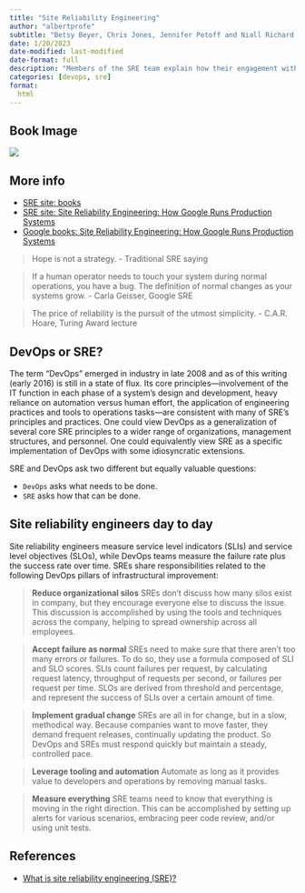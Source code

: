 ```yaml
---
title: "Site Reliability Engineering"
author: "albertprofe"
subtitle: "Betsy Beyer, Chris Jones, Jennifer Petoff and Niall Richard Murphy, 2016, How Google runs production systems"
date: 1/20/2023
date-modified: last-modified
date-format: full
description: "Members of the SRE team explain how their engagement with the entire software lifecycle has enabled Google to build, deploy, monitor, and maintain some of the largest software systems in the world."
categories: [devops, sre]
format:
  html
---
```


## Book Image

![](/books/sre.jpg)

## More info

- [SRE site: books](https://sre.google/books/){.external}
- [SRE site: Site Reliability Engineering: How Google Runs Production Systems](https://sre.google/sre-book/table-of-contents/){.external}
- [Google books: Site Reliability Engineering: How Google Runs Production Systems](https://books.google.es/books?id=81UrjwEACAAJ&redir_esc=y){.external}

> Hope is not a strategy. - Traditional SRE saying

> If a human operator needs to touch your system during normal operations, you have a bug. The definition of normal changes as your systems grow. - Carla Geisser, Google SRE

> The price of reliability is the pursuit of the utmost simplicity. - C.A.R. Hoare, Turing Award lecture

## DevOps or SRE?

The term “DevOps” emerged in industry in late 2008 and as of this writing (early 2016) is still in a state of flux. Its core principles—involvement of the IT function in each phase of a system’s design and development, heavy reliance on automation versus human effort, the application of engineering practices and tools to operations tasks—are consistent with many of SRE’s principles and practices. One could view DevOps as a generalization of several core SRE principles to a wider range of organizations, management structures, and personnel. One could equivalently view SRE as a specific implementation of DevOps with some idiosyncratic extensions.

SRE and DevOps ask two different but equally valuable questions:

- ``DevOps`` asks what needs to be done.
- ``SRE`` asks how that can be done.

## Site reliability engineers day to day

Site reliability engineers measure service level indicators (SLIs) and service level objectives (SLOs), while DevOps teams measure the failure rate plus the success rate over time. SREs share responsibilities related to the following DevOps pillars of infrastructural improvement:

> **Reduce organizational silos**
SREs don't discuss how many silos exist in company, but they encourage everyone else to discuss the issue. This discussion is accomplished by using the tools and techniques across the company, helping to spread ownership across all employees.

> **Accept failure as normal**
SREs need to make sure that there aren’t too many errors or failures. To do so, they use a formula composed of SLI and SLO scores. SLIs count failures per request, by calculating request latency, throughput of requests per second, or failures per request per time. SLOs are derived from threshold and percentage, and represent the success of SLIs over a certain amount of time.

> **Implement gradual change**
SREs are all in for change, but in a slow, methodical way. Because companies want to move faster, they demand frequent releases, continually updating the product. So DevOps and SREs must respond quickly but maintain a steady, controlled pace.

> **Leverage tooling and automation**
Automate as long as it provides value to developers and operations by removing manual tasks.

> **Measure everything**
SRE teams need to know that everything is moving in the right direction. This can be accomplished by setting up alerts for various scenarios, embracing peer code review, and/or using unit tests.

## References

- [What is site reliability engineering (SRE)?](https://www.netapp.com/devops-solutions/what-is-site-reliability-engineering/){.external}